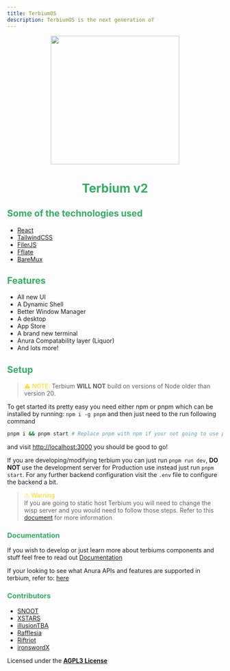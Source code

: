 ```yaml
---
title: TerbiumOS
description: TerbiumOS is the next generation of 
---
```


<center>
    <img src="https://raw.githubusercontent.com/TerbiumOS/web-v2/refs/heads/main/card.png" style="display: block; margin-left: auto; margin-right: auto; width: 300px;"></img>
    <h1 style="color: #32ae62;">Terbium v2</h1>
</center>

## <span style="color: #32ae62;">Some of the technologies used</span>

- [React](https://react.dev)
- [TailwindCSS](https://tailwindcss.com)
- [FilerJS](https://github.com/filerjs/filer)
- [Fflate](https://github.com/101arrowz/fflate/)
- [BareMux](https://github.com/mercuryworkshop/bare-mux)

## <span style="color: #32ae62;">Features</span>

- All new UI
- A Dynamic Shell
- Better Window Manager
- A desktop
- App Store
- A brand new terminal
- Anura Compatability layer (Liquor)
- And lots more!

## <span style="color: #32ae62;">Setup</span>

> <span style="font-family: url('https://fonts.googleapis.com/css2?family=Roboto&display=swap'); color: #ffd900;">⚠</span> <span style="color: #ffd900;">NOTE:</span> Terbium **WILL NOT** build on versions of Node older than version 20.

To get started its pretty easy you need either npm or pnpm which can be installed by running: `npm i -g pnpm` and then just need to the run following command

```bash
pnpm i && pnpm start # Replace pnpm with npm if your not going to use pnpm
```

and visit [http://localhost:3000](http://localhost:3000) you should be good to go!

If you are developing/modifying terbium you can just run `pnpm run dev`, **DO NOT** use the development server for Production use instead just run `pnpm start`. For any further backend configuration visit the `.env` file to configure the backend a bit.

> <span style="font-family: none; color: #ffd900;">⚠</span> <span style="color: #ffd900;">Warning</span><br />
> If you are going to static host Terbium you will need to change the wisp server and you would need to follow those steps. Refer to this [document](https://github.com/TerbiumOS/web-v2/tree/main/docs/static-hosting.md) for more information

### <span style="color: #32ae62;">Documentation</span>

If you wish to develop or just learn more about terbiums components and stuff feel free to read out [Documentation](https://github.com/TerbiumOS/web-v2/tree/main/docs/README.md)

If your looking to see what Anura APIs and features are supported in terbium, refer to: [here](https://github.com/TerbiumOS/web-v2/tree/main/docs/anura-compat.md)

### <span style="color: #32ae62;">Contributors</span>

- [SNOOT](https://github.com/NovaAppsInc)
- [XSTARS](https://github.com/Notplayingallday383)
- [illusionTBA](https://github.com/illusionTBA)
- [Rafflesia](https://github.com/ProgrammerIn-wonderland)
- [Riftriot](https://github.com/Riftriot)
- [ironswordX](https://github.com/ironswordX)

Licensed under the [**AGPL3 License**](https://www.gnu.org/licenses/agpl-3.0.en.html)